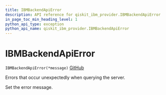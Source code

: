 ```yaml
---
title: IBMBackendApiError
description: API reference for qiskit_ibm_provider.IBMBackendApiError
in_page_toc_min_heading_level: 1
python_api_type: exception
python_api_name: qiskit_ibm_provider.IBMBackendApiError
---
```


# IBMBackendApiError

<span id="qiskit_ibm_provider.IBMBackendApiError" />

`IBMBackendApiError(*message)` [GitHub](https://github.com/qiskit/qiskit-ibm-provider/tree/stable/0.7/qiskit_ibm_provider/exceptions.py "view source code")

Errors that occur unexpectedly when querying the server.

Set the error message.

